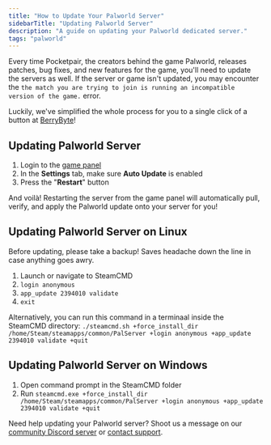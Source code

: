 ```yaml
---
title: "How to Update Your Palworld Server"
sidebarTitle: "Updating Palworld Server"
description: "A guide on updating your Palworld dedicated server."
tags: "palworld"
---
```


Every time Pocketpair, the creators behind the game Palworld, releases patches, bug fixes, and new features for the game, you'll need to update the servers as well. If the server or game isn't updated, you may encounter the `the match you are trying to join is running an incompatible version of the game.` error.

Luckily, we've simplified the whole process for you to a single click of a button at [BerryByte](https://berrybyte.net/palworld)!

## Updating Palworld Server

1. Login to the [game panel](https://game.berrybyte.net)
2. In the **Settings** tab, make sure **Auto Update** is enabled
2. Press the "**Restart**" button

And voilà! Restarting the server from the game panel will automatically pull, verify, and apply the Palworld update onto your server for you!

## Updating Palworld Server on Linux

<Tip>Before updating, please take a backup! Saves headache down the line in case anything goes awry.</Tip>

1. Launch or navigate to SteamCMD
2. `login anonymous`
3. `app_update 2394010 validate`
4. `exit`

Alternatively, you can run this command in a terminaal inside the SteamCMD directory:
`./steamcmd.sh +force_install_dir /home/Steam/steamapps/common/PalServer +login anonymous +app_update 2394010 validate +quit`

## Updating Palworld Server on Windows

1. Open command prompt in the SteamCMD folder
2. Run `steamcmd.exe +force_install_dir /home/Steam/steamapps/common/PalServer +login anonymous +app_update 2394010 validate +quit`

Need help updating your Palworld server? Shoot us a message on our
[community Discord server](https://berrybyte.net/discord) or [contact support](https://berrybyte.net/support).